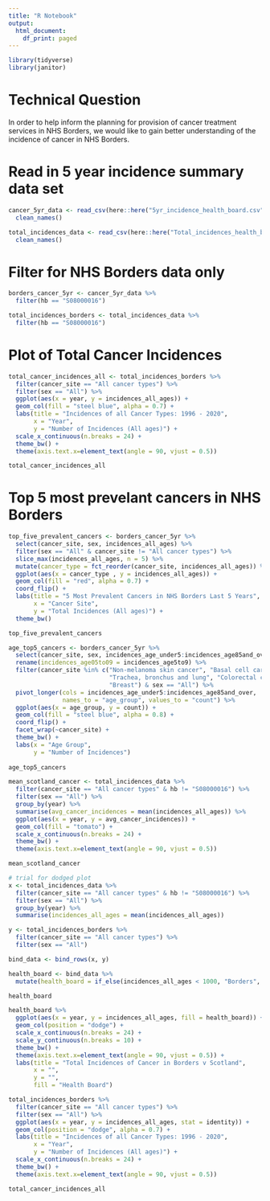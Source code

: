 ```yaml
---
title: "R Notebook"
output:
  html_document:
    df_print: paged
---
```

```r
library(tidyverse)
library(janitor)
```

# Technical Question

In order to help inform the planning for provision of cancer treatment services 
in NHS Borders, we would like to gain better understanding of the incidence of 
cancer in NHS Borders.

# Read in 5 year incidence summary data set

```r
cancer_5yr_data <- read_csv(here::here("5yr_incidence_health_board.csv")) %>% 
  clean_names()

total_incidences_data <- read_csv(here::here("Total_incidences_health_board.csv")) %>% 
  clean_names()
```

# Filter for NHS Borders data only

```r
borders_cancer_5yr <- cancer_5yr_data %>% 
  filter(hb == "S08000016")

total_incidences_borders <- total_incidences_data %>% 
  filter(hb == "S08000016")
```

# Plot of Total Cancer Incidences

```r
total_cancer_incidences_all <- total_incidences_borders %>% 
  filter(cancer_site == "All cancer types") %>% 
  filter(sex == "All") %>% 
  ggplot(aes(x = year, y = incidences_all_ages)) +
  geom_col(fill = "steel blue", alpha = 0.7) +
  labs(title = "Incidences of all Cancer Types: 1996 - 2020",
       x = "Year",
       y = "Number of Incidences (All ages)") +
  scale_x_continuous(n.breaks = 24) +
  theme_bw() +
  theme(axis.text.x=element_text(angle = 90, vjust = 0.5))

total_cancer_incidences_all
```

# Top 5 most prevelant cancers in NHS Borders

```r
top_five_prevalent_cancers <- borders_cancer_5yr %>%
  select(cancer_site, sex, incidences_all_ages) %>% 
  filter(sex == "All" & cancer_site != "All cancer types") %>% 
  slice_max(incidences_all_ages, n = 5) %>% 
  mutate(cancer_type = fct_reorder(cancer_site, incidences_all_ages)) %>% 
  ggplot(aes(x = cancer_type , y = incidences_all_ages)) +
  geom_col(fill = "red", alpha = 0.7) +
  coord_flip() +
  labs(title = "5 Most Prevalent Cancers in NHS Borders Last 5 Years",
       x = "Cancer Site",
       y = "Total Incidences (All ages)") +
  theme_bw()

top_five_prevalent_cancers
```

```r
age_top5_cancers <- borders_cancer_5yr %>%
  select(cancer_site, sex, incidences_age_under5:incidences_age85and_over) %>%
  rename(incidences_age05to09 = incidences_age5to9) %>% 
  filter(cancer_site %in% c("Non-melanoma skin cancer", "Basal cell carcinoma of the skin",
                            "Trachea, bronchus and lung", "Colorectal cancer",
                            "Breast") & sex == "All") %>% 
  pivot_longer(cols = incidences_age_under5:incidences_age85and_over, 
               names_to = "age_group", values_to = "count") %>% 
  ggplot(aes(x = age_group, y = count)) +
  geom_col(fill = "steel blue", alpha = 0.8) +
  coord_flip() +
  facet_wrap(~cancer_site) +
  theme_bw() +
  labs(x = "Age Group",
       y = "Number of Incidences")
  
age_top5_cancers
```

```r
mean_scotland_cancer <- total_incidences_data %>% 
  filter(cancer_site == "All cancer types" & hb != "S08000016") %>% 
  filter(sex == "All") %>% 
  group_by(year) %>% 
  summarise(avg_cancer_incidences = mean(incidences_all_ages)) %>% 
  ggplot(aes(x = year, y = avg_cancer_incidences)) +
  geom_col(fill = "tomato") +
  scale_x_continuous(n.breaks = 24) +
  theme_bw() +
  theme(axis.text.x=element_text(angle = 90, vjust = 0.5))

mean_scotland_cancer
```

```r
# trial for dodged plot 
x <- total_incidences_data %>% 
  filter(cancer_site == "All cancer types" & hb != "S08000016") %>% 
  filter(sex == "All") %>% 
  group_by(year) %>% 
  summarise(incidences_all_ages = mean(incidences_all_ages))

y <- total_incidences_borders %>% 
  filter(cancer_site == "All cancer types") %>% 
  filter(sex == "All")

bind_data <- bind_rows(x, y)
```

```r
health_board <- bind_data %>% 
  mutate(health_board = if_else(incidences_all_ages < 1000, "Borders", "Scotland"), .after = 1)

health_board
```

```r
health_board %>% 
  ggplot(aes(x = year, y = incidences_all_ages, fill = health_board)) +
  geom_col(position = "dodge") +
  scale_x_continuous(n.breaks = 24) +
  scale_y_continuous(n.breaks = 10) +
  theme_bw() +
  theme(axis.text.x=element_text(angle = 90, vjust = 0.5)) +
  labs(title = "Total Incidences of Cancer in Borders v Scotland",
       x = "",
       y = "",
       fill = "Health Board")
```





```r
total_incidences_borders %>% 
  filter(cancer_site == "All cancer types") %>% 
  filter(sex == "All") %>% 
  ggplot(aes(x = year, y = incidences_all_ages, stat = identity)) +
  geom_col(position = "dodge", alpha = 0.7) +
  labs(title = "Incidences of all Cancer Types: 1996 - 2020",
       x = "Year",
       y = "Number of Incidences (All ages)") +
  scale_x_continuous(n.breaks = 24) +
  theme_bw() +
  theme(axis.text.x=element_text(angle = 90, vjust = 0.5))

total_cancer_incidences_all
```

